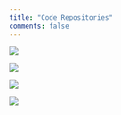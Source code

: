 ```yaml
---
title: "Code Repositories"
comments: false
---
```



[![](https://gh-card.dev/repos/mapme-initiative/mapme.biodiversity.svg?fullname)](https://github.com/mapme-initiative/mapme.biodiversity)

[![](https://gh-card.dev/repos/mapme-initiative/mapme.agriculture.svg?fullname)](https://github.com/mapme-initiative/mapme.agriculture)

[![](https://gh-card.dev/repos/goergen95/cesium.svg?fullname)](https://github.com/goergen95/cesium)

[![](https://gh-card.dev/repos/goergen95/thesis-predicting-conflict.svg?fullname)](https://github.com/goergen95/thesis-predicting-conflict)